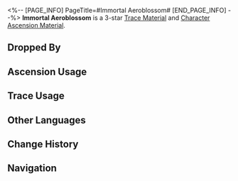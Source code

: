 <%-- [PAGE_INFO]
PageTitle=#Immortal Aeroblossom#
[END_PAGE_INFO] --%>
{{Item Infobox
|id          = 113002
|image       = Item Immortal Aeroblossom.png
|type        = Trace Material
|type2       = Character Ascension Material
|invCategory = Upgrade Materials
|rarity      = 3
|effect      = 
|description = New flowers blooming out of an ancient divine construct. Normal material used for enhancement.
|source1     = [[Abominations of Abundance at Equilibrium Level 2 or higher]]
|source2     = [[Omni-Synthesizer]] &mdash; Material Synthesis
|source3     = [[Dropped by enemies in Divergent Universe]]
|source4     = [[Simulated Universe]] enemies
|source5     = [[Omni-Synthesizer]] &mdash; Material Exchange
}}
{{Description|The source of the Xianzhou long-life species' "Endless Lifespan." The remnants of the Aeon of Abundance's influence. After endless trials, the fleet seeking the medicine of immortality was able to behold the visage of the celestial being. The divine one cast down its blessings in material form, and the Ambrosial Arbor sprouted its leaves.<br /><br />''"New buds descend into the moon, divine flowers bloom by the clouds. In the blink of a blossom's life, old wood returns to youthful grove."''}}
'''Immortal Aeroblossom''' is a 3-star [[Trace Material]] and [[Character Ascension Material]].

==Dropped By==
{{Dropped By}}

==Ascension Usage==
{{Ascension Usage}}

==Trace Usage==
{{Trace Usage}}

==Other Languages==
{{Other Languages
|en   = Immortal Aeroblossom
|zhs  = 永寿天华
|zht  = 永壽天華
|ja   = 永寿の天華
|ko   = 영생의 꽃
|es   = Flor etérea inmortal
|fr   = Aérofleur immortelle
|ru   = Эфирный цветок бессмертия
|th   = Immortal Aeroblossom
|vi   = Đóa Hoa Trường Thọ
|de   = Unsterbliche ätherische Blume
|id   = Immortal Aeroblossom
|pt   = Floresciaéreo Imortal
}}

==Change History==
{{Change History|1.0}}

==Navigation==
{{Upgrade Material Navbox}}